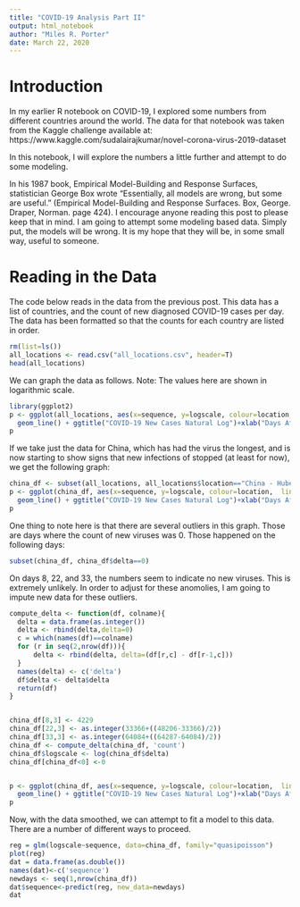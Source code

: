 ```yaml
---
title: "COVID-19 Analysis Part II"
output: html_notebook
author: "Miles R. Porter"
date: March 22, 2020
---
```


# Introduction

In my earlier R notebook on COVID-19, I explored some numbers from different countries around the world.  The data for that notebook was taken from the Kaggle challenge available at:  https://www.kaggle.com/sudalairajkumar/novel-corona-virus-2019-dataset

In this notebook, I will explore the numbers a little further and attempt to do some modeling.  

In his 1987 book, Empirical Model-Building and Response Surfaces, statistician George Box wrote "Essentially, all models are wrong, but some are useful."  (Empirical Model-Building and Response Surfaces. Box, George. Draper, Norman. page 424).  I encourage anyone reading this post to please keep that in mind.  I am going to attempt some modeling based data.  Simply put, the models will be wrong.  It is my hope that they will be, in some small way, useful to someone.

# Reading in the Data

The code below reads in the data from the previous post.  This data has a list of countries, and the count of new diagnosed COVID-19 cases per day.  The data has been formatted so that the counts for each country are listed in order.

```r
rm(list=ls())
all_locations <- read.csv("all_locations.csv", header=T)
head(all_locations)
```

We can graph the data as follows.  Note:  The values here are shown in logarithmic scale.

```r
library(ggplot2)
p <- ggplot(all_locations, aes(x=sequence, y=logscale, colour=location,  linetype=location)) +
  geom_line() + ggtitle("COVID-19 New Cases Natural Log")+xlab("Days After First Case")+ylab("New Cases ln(x)")
p
```

If we take just the data for China, which has had the virus the longest, and is now starting to show signs that new infections of stopped (at least for now), we get the following graph:

```r
china_df <- subset(all_locations, all_locations$location=="China - Hubei")
p <- ggplot(china_df, aes(x=sequence, y=logscale, colour=location,  linetype=location)) +
  geom_line() + ggtitle("COVID-19 New Cases Natural Log")+xlab("Days After First Case")+ylab("New Cases ln(x)")
p
```

One thing to note here is that there are several outliers in this graph.  Those are days where the count of new viruses was 0.  Those happened on the following days:

```r
subset(china_df, china_df$delta==0)
```
On days 8, 22, and 33, the numbers seem to indicate no new viruses.  This is extremely unlikely.  In order to adjust for these anomolies, I am going to impute new data for these outliers.  

```r
compute_delta <- function(df, colname){
  delta = data.frame(as.integer())
  delta <- rbind(delta,delta=0)
  c = which(names(df)==colname)
  for (r in seq(2,nrow(df))){
      delta <- rbind(delta, delta=(df[r,c] - df[r-1,c]))
  }
  names(delta) <- c('delta')
  df$delta <- delta$delta
  return(df)
}


china_df[8,3] <- 4229
china_df[22,3] <- as.integer(33366+((48206-33366)/2))
china_df[33,3] <- as.integer(64084+((64287-64084)/2))
china_df <- compute_delta(china_df, 'count')
china_df$logscale <- log(china_df$delta)
china_df[china_df<0] <-0


p <- ggplot(china_df, aes(x=sequence, y=logscale, colour=location,  linetype=location)) +
  geom_line() + ggtitle("COVID-19 New Cases Natural Log")+xlab("Days After First Case")+ylab("New Cases ln(x)")
p
```


Now, with the data smoothed, we can attempt to fit a model to this data.  There are a number of different ways to proceed.  

```r
reg = glm(logscale~sequence, data=china_df, family="quasipoisson")
plot(reg)
dat = data.frame(as.double())
names(dat)<-c('sequence')
newdays <- seq(1,nrow(china_df))
dat$sequence<-predict(reg, new_data=newdays)
dat

```
